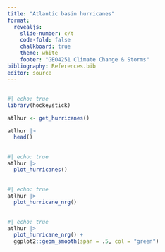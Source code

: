 ```yaml
---
title: "Atlantic basin hurricanes"
format: 
  revealjs:
    slide-number: c/t
    code-fold: false
    chalkboard: true
    theme: white
    footer: "GEO4251 Climate Change & Storms"
bibliography: References.bib
editor: source
---
```


##

```r
#| echo: true
library(hockeystick)

atlhur <- get_hurricanes()

atlhur |>
  head()
```

##

```r
#| echo: true
atlhur |>
  plot_hurricanes()
```

##

```r
#| echo: true
atlhur |>
  plot_hurricane_nrg()
```

##

```r
#| echo: true
atlhur |>
  plot_hurricane_nrg() +
  ggplot2::geom_smooth(span = .5, col = "green")
```